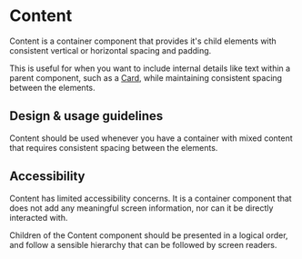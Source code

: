 
<Meta
  title="Components/Layouts and Structure/Content/Docs"
  component={Content}
/>

# Content

Content is a container component that provides it's child elements with
consistent vertical or horizontal spacing and padding.

This is useful for when you want to include internal details like text within a
parent component, such as a
[Card,](../?path=/docs/components-layouts-and-structure-card-docs--page) while
maintaining consistent spacing between the elements.

## Design & usage guidelines

Content should be used whenever you have a container with mixed content that
requires consistent spacing between the elements.

## Accessibility

Content has limited accessibility concerns. It is a container component that
does not add any meaningful screen information, nor can it be directly
interacted with.

Children of the Content component should be presented in a logical order, and
follow a sensible hierarchy that can be followed by screen readers.
